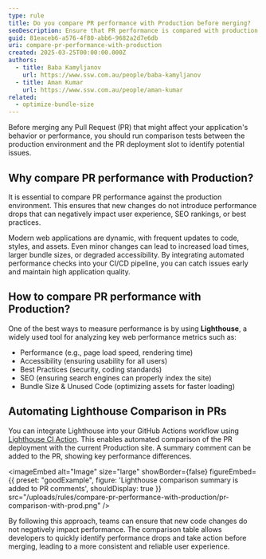 ```yaml
---
type: rule
title: Do you compare PR performance with Production before merging?
seoDescription: Ensure that PR performance is compared with production to maintain web quality and prevent performance issues
guid: 81eaceb6-a576-4f80-abb6-9682a2d7e6db
uri: compare-pr-performance-with-production
created: 2025-03-25T00:00:00.000Z
authors:
  - title: Baba Kamyljanov
    url: https://www.ssw.com.au/people/baba-kamyljanov
  - title: Aman Kumar
    url: https://www.ssw.com.au/people/aman-kumar
related:
  - optimize-bundle-size
---
```


Before merging any Pull Request (PR) that might affect your application's behavior or performance, you should run comparison tests between the production environment and the PR deployment slot to identify potential issues.
## Why compare PR performance with Production?

It is essential to compare PR performance against the production environment. This ensures that new changes do not introduce performance drops that can negatively impact user experience, SEO rankings, or best practices.

Modern web applications are dynamic, with frequent updates to code, styles, and assets. Even minor changes can lead to increased load times, larger bundle sizes, or degraded accessibility. By integrating automated performance checks into your CI/CD pipeline, you can catch issues early and maintain high application quality.

## How to compare PR performance with Production?

One of the best ways to measure performance is by using **Lighthouse**, a widely used tool for analyzing key web performance metrics such as:

* Performance (e.g., page load speed, rendering time)
* Accessibility (ensuring usability for all users)
* Best Practices (security, coding standards)
* SEO (ensuring search engines can properly index the site)
* Bundle Size & Unused Code (optimizing assets for faster loading)

## Automating Lighthouse Comparison in PRs

You can integrate Lighthouse into your GitHub Actions workflow using [Lighthouse CI Action](https://github.com/treosh/lighthouse-ci-action). This enables automated comparison of the PR deployment with the current Production site. A summary comment can be added to the PR, showing key performance differences.

<imageEmbed
  alt="Image"
  size="large"
  showBorder={false}
  figureEmbed={{
    preset: "goodExample",
    figure: 'Lighthouse comparison summary is added to PR comments',
    shouldDisplay: true
  }}
  src="/uploads/rules/compare-pr-performance-with-production/pr-comparison-with-prod.png"
/>

By following this approach, teams can ensure that new code changes do not negatively impact performance. The comparison table allows developers to quickly identify performance drops and take action before merging, leading to a more consistent and reliable user experience.